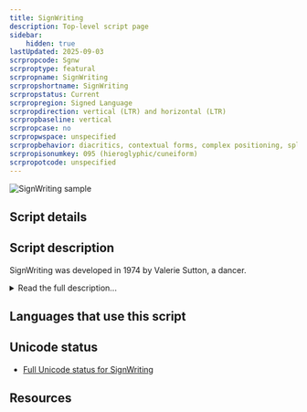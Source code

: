 ```yaml
---
title: SignWriting
description: Top-level script page
sidebar:
    hidden: true
lastUpdated: 2025-09-03
scrpropcode: Sgnw
scrproptype: featural
scrpropname: SignWriting
scrpropshortname: SignWriting
scrpropstatus: Current
scrpropregion: Signed Language
scrpropdirection: vertical (LTR) and horizontal (LTR)
scrpropbaseline: vertical
scrpropcase: no
scrpropwspace: unspecified
scrpropbehavior: diacritics, contextual forms, complex positioning, split graphs, required ligatures
scrpropisonumkey: 095 (hieroglyphic/cuneiform)
scrpropotcode: unspecified
---
```



![SignWriting sample](../images/sgnw-sample.png "From signbank.org. See Use and History subject area.")

## Script details

<ScriptDetails />

## Script description

SignWriting was developed in 1974 by Valerie Sutton, a dancer.

<details>
<summary>Read the full description...</summary>Two years earlier, Sutton had developed DanceWriting, a notation system for transcribing dance movements. She was asked by Lars von der Lieth, from the University of Copenhagen, to produce something similar for the purpose of writing down signed languages.

SignWriting is written by arranging visually iconic symbols representing the hands, face and body spatially on the page in a way that reflects the movements made by the signer during signing. Words can be written from the point of view of the signer or of the viewer, although they are more commonly written from the point of view of the signer.

A complete sign (or word) consists of multiple graphemes, arranged spatially rather than sequentially. The arrangement, or placement, of graphemes is contrastive; two signs may contain the same graphemes, but their arrangement within the sign determines its meaning.

The script uses a large number of diacritics. These have fixed positioning relative to the base sign but can change shape contextually. For example, the diacritics for shoulder raising and lowering change shape depending on whether they are attached to a torso symbol that is horizontal or shifted.

There are thought to be twenty-seven signed languages which can be written using SignWriting, but only twelve which regularly use the script, including French Sign Language, Norwegian Sign Language, and Brazilian Sign Language. Although other scripts have been created for writing signed languages (for example Stokoe Notation and SignFont Notation), SignWriting is the most widely used. It has been used to print newspapers, magazines, and books in a number of signed languages, as well as teaching materials, both for teaching Sign Language to a novice signer, and for teaching other school subjects to skilled signers .
</details>

## Languages that use this script

<WsList script='Sgnw' wsMax='5' />

## Unicode status



- [Full Unicode status for SignWriting](/scrlang/unicode/sgnw-unicode)



## Resources

<ScriptResources detailSummary='seemore' />

